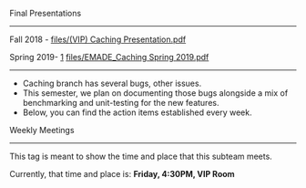 Final Presentations
----
Fall 2018 - [[files/(VIP) Caching Presentation.pdf]]

Spring 2019- [https://docs.google.com/presentation/d/15m_zXjYzh8NjSt8R-O-rFKncoHjmWP40Cz0Z09ACCn0/edit?usp=sharing] [[files/EMADE_Caching Spring 2019.pdf]]

-----------
* Caching branch has several bugs, other issues.
* This semester, we plan on documenting those bugs alongside a mix of benchmarking and unit-testing for the new features.
* Below, you can find the action items established every week.

Weekly Meetings
---------------
This tag is meant to show the time and place that this subteam meets.

Currently, that time and place is: 
'''Friday, 4:30PM, VIP Room'''